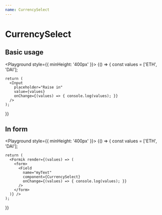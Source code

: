 ```yaml
---
name: CurrencySelect
---
```




# CurrencySelect

<PropsTable of={Input} />

## Basic usage

<Playground style={{ minHeight: '400px' }}>
  {() => {
    const values = ['ETH', 'DAI'];

    return (
      <Input 
        placeholder="Raise in" 
        value={values}
        onChange={(values) => { console.log(values); }}
      />
    );
  }}
</Playground>

## In form

<Playground style={{ minHeight: '400px' }}>
  {() => {
    const values = ['ETH', 'DAI'];

    return (
      <Formik render={(values) => (
        <form>
          <Field 
            name="myText" 
            component={CurrencySelect} 
            onChange={(values) => { console.log(values); }} 
          />
        </form>
      )} />
    );
  }}
</Playground>

